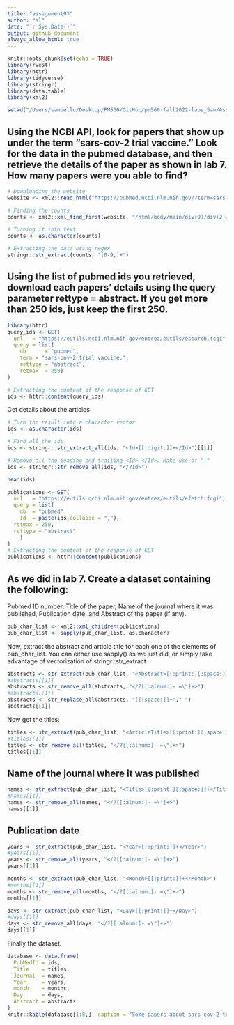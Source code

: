 ```yaml
---
title: "assignment03"
author: "sl"
date: "`r Sys.Date()`"
output: github_document
always_allow_html: true
---
```


```r
knitr::opts_chunk$set(echo = TRUE)
library(rvest)
library(httr)
library(tidyverse)
library(stringr)
library(data.table)
library(xml2)
```

```r
setwd("/Users/samuellu/Desktop/PM566/GitHub/pm566-fall2022-labs_Sam/Assignment/assignment03/")
```

## Using the NCBI API, look for papers that show up under the term “sars-cov-2 trial vaccine.” Look for the data in the pubmed database, and then retrieve the details of the paper as shown in lab 7. How many papers were you able to find?

```r
# Downloading the website
website <- xml2::read_html("https://pubmed.ncbi.nlm.nih.gov/?term=sars-cov-2%20trial%20vaccine")

# Finding the counts
counts <- xml2::xml_find_first(website, "/html/body/main/div[9]/div[2]/div[2]/div[1]/div[1]")

# Turning it into text
counts <- as.character(counts)

# Extracting the data using regex
stringr::str_extract(counts, "[0-9,]+")
```

## Using the list of pubmed ids you retrieved, download each papers’ details using the query parameter rettype = abstract. If you get more than 250 ids, just keep the first 250.

```r
library(httr)
query_ids <- GET(
  url   = "https://eutils.ncbi.nlm.nih.gov/entrez/eutils/esearch.fcgi",
  query = list(
    db      = "pubmed",
    term = "sars-cov-2 trial vaccine.",
    rettype = "abstract",
    retmax  = 250)
)

# Extracting the content of the response of GET
ids <- httr::content(query_ids)
```

Get details about the articles

```r
# Turn the result into a character vector
ids <- as.character(ids)

# Find all the ids 
ids <- stringr::str_extract_all(ids, "<Id>[[:digit:]]+</Id>")[[1]]

# Remove all the leading and trailing <Id> </Id>. Make use of "|"
ids <- stringr::str_remove_all(ids, "</?Id>")

head(ids)
```

```r
publications <- GET(
  url   = "https://eutils.ncbi.nlm.nih.gov/entrez/eutils/efetch.fcgi",
  query = list(
    db  = "pubmed",
    id  = paste(ids,collapse = ","),
  retmax = 250,
  rettype = "abstract"
    )
)
# Extracting the content of the response of GET
publications <- httr::content(publications)
```

## As we did in lab 7. Create a dataset containing the following:

Pubmed ID number,
Title of the paper,
Name of the journal where it was published,
Publication date, and
Abstract of the paper (if any).

```r
pub_char_list <- xml2::xml_children(publications)
pub_char_list <- sapply(pub_char_list, as.character)
```

Now, extract the abstract and article title for each one of the elements of pub_char_list. You can either use sapply() as we just did, or simply take advantage of vectorization of stringr::str_extract

```r
abstracts <- str_extract(pub_char_list, "<Abstract>[[:print:][:space:]]+</Abstract>")
#abstracts[[1]]
abstracts <- str_remove_all(abstracts, "</?[[:alnum:]- =\"]+>") 
#abstracts[[1]]
abstracts <- str_replace_all(abstracts, "[[:space:]]+"," ")
abstracts[[1]]
```

Now get the titles:

```r
titles <- str_extract(pub_char_list, "<ArticleTitle>[[:print:][:space:]]+</ArticleTitle>")
#titles[[1]]
titles <- str_remove_all(titles, "</?[[:alnum:]- =\"]+>")
titles[[1]]
```

## Name of the journal where it was published

```r
names <- str_extract(pub_char_list, "<Title>[[:print:][:space:]]+</Title>")
#names[[1]]
names <- str_remove_all(names, "</?[[:alnum:]- =\"]+>")
names[[1]]
```

## Publication date

```r
years <- str_extract(pub_char_list, "<Year>[[:print:]]+</Year>")
#years[[1]]
years <- str_remove_all(years, "</?[[:alnum:]- =\"]+>")
years[[1]]
```

```r
months <- str_extract(pub_char_list, "<Month>[[:print:]]+</Month>")
#months[[1]]
months <- str_remove_all(months, "</?[[:alnum:]- =\"]+>")
months[[1]]
```

```r
days <- str_extract(pub_char_list, "<Day>[[:print:]]+</Day>")
#days[[1]]
days <- str_remove_all(days, "</?[[:alnum:]- =\"]+>")
days[[1]]
```
Finally the dataset:

```r
database <- data.frame(
  PubMedId = ids,
  Title    = titles,
  Journal  = names,
  Year     = years,
  month    = months,
  Day      = days,
  Abstract = abstracts
)
knitr::kable(database[1:8,], caption = "Some papers about sars-cov-2 trial vaccine.")
```

